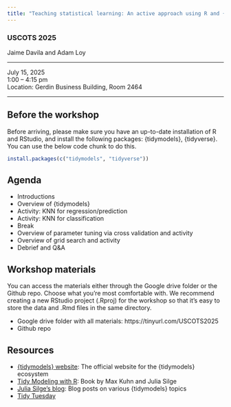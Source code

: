 ```yaml
---
title: "Teaching statistical learning: An active approach using R and {tidymodels}"
---
```


### USCOTS 2025

Jaime Davila and Adam Loy

-----

July 15, 2025 <br>
1:00 -- 4:15 pm <br>
Location:  Gerdin Business Building, Room 2464 <br>

-----

## Before the workshop

Before arriving, please make sure you have an up-to-date installation of R and RStudio, and install the following packages: {tidymodels}, {tidyverse}. You can use the below code chunk to do this.

```r
install.packages(c("tidymodels", "tidyverse"))
```



## Agenda

- Introductions
- Overview of {tidymodels}
- Activity: KNN for regression/prediction
- Activity: KNN for classification
- Break
- Overview of parameter tuning via cross validation and activity
- Overview of grid search and activity
- Debrief and Q&A

## Workshop materials

You can access the materials either through the Google drive folder or the Github repo. Choose what you're most comfortable with. We recommend creating a new RStudio project (.Rproj) for the workshop so that it's easy to store the data and .Rmd files in the same directory.

* Google drive folder with all materials: https://tinyurl.com/USCOTS2025
* Github repo


## Resources

* [{tidymodels} website](https://www.tidymodels.org/): The official website for the {tidymodels} ecosystem
* [Tidy Modeling with R](https://www.tmwr.org/): Book by Max Kuhn and Julia Silge
* [Julia Silge's blog](https://juliasilge.com/blog/): Blog posts on various {tidymodels} topics
* [Tidy Tuesday](https://github.com/rfordatascience/tidytuesday)
